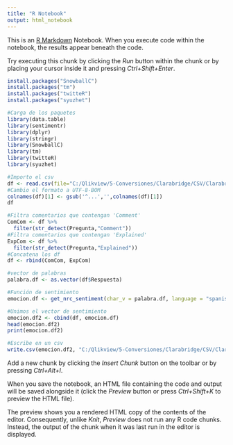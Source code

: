 ---
title: "R Notebook"
output: html_notebook
---

This is an [R Markdown](http://rmarkdown.rstudio.com) Notebook. When you execute code within the notebook, the results appear beneath the code. 

Try executing this chunk by clicking the *Run* button within the chunk or by placing your cursor inside it and pressing *Ctrl+Shift+Enter*. 

```{r}
install.packages("SnowballC")
install.packages("tm")
install.packages("twitteR")
install.packages("syuzhet")
```
```{r}
#Carga de los paquetes
library(data.table)
library(sentimentr)
library(dplyr)
library(stringr)
library(SnowballC)
library(tm)
library(twitteR)
library(syuzhet)
```
```{r}
#Importo el csv
df <- read.csv(file="C:/Qlikview/5-Conversiones/Clarabridge/CSV/Clarabridge_ComentariosEsp.csv", sep = ",", stringsAsFactors = FALSE)
#Cambio el formato a UTF-8-BOM
colnames(df)[1] <- gsub('^...','',colnames(df)[1])
df
```
```{r}
#Filtra comentarios que contengan 'Comment'
ComCom <- df %>% 
  filter(str_detect(Pregunta,"Comment"))
#Filtra comentarios que contengan 'Explained'
ExpCom <- df %>% 
  filter(str_detect(Pregunta,"Explained"))
#Concatena los df
df <- rbind(ComCom, ExpCom)

#vector de palabras
palabra.df <- as.vector(df$Respuesta)

#Función de sentimiento
emocion.df <- get_nrc_sentiment(char_v = palabra.df, language = "spanish")

#Unimos el vector de sentimiento
emocion.df2 <- cbind(df, emocion.df)
head(emocion.df2)
print(emocion.df2)

#Escribe en un csv
write.csv(emocion.df2, "C:/Qlikview/5-Conversiones/Clarabridge/CSV/Clarabridge_SentimentEsp.csv")
```

Add a new chunk by clicking the *Insert Chunk* button on the toolbar or by pressing *Ctrl+Alt+I*.

When you save the notebook, an HTML file containing the code and output will be saved alongside it (click the *Preview* button or press *Ctrl+Shift+K* to preview the HTML file).

The preview shows you a rendered HTML copy of the contents of the editor. Consequently, unlike *Knit*, *Preview* does not run any R code chunks. Instead, the output of the chunk when it was last run in the editor is displayed.

